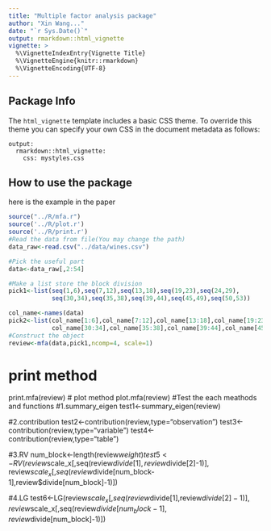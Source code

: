 ```yaml
---
title: "Multiple factor analysis package"
author: "Xin Wang..."
date: "`r Sys.Date()`"
output: rmarkdown::html_vignette
vignette: >
  %\VignetteIndexEntry{Vignette Title}
  %\VignetteEngine{knitr::rmarkdown}
  %\VignetteEncoding{UTF-8}
---
```

## Package Info

The `html_vignette` template includes a basic CSS theme. To override this theme you can specify your own CSS in the document metadata as follows:

    output: 
      rmarkdown::html_vignette:
        css: mystyles.css
## How to use the package

here is the example in the paper
```r
source("../R/mfa.r")
source('../R/plot.r')
source('../R/print.r')
#Read the data from file(You may change the path)
data_raw<-read.csv("../data/wines.csv")

#Pick the useful part
data<-data_raw[,2:54]

#Make a list store the block division
pick1<-list(seq(1,6),seq(7,12),seq(13,18),seq(19,23),seq(24,29),
            seq(30,34),seq(35,38),seq(39,44),seq(45,49),seq(50,53))

col_name<-names(data)
pick2<-list(col_name[1:6],col_name[7:12],col_name[13:18],col_name[19:23],col_name[24:29],
            col_name[30:34],col_name[35:38],col_name[39:44],col_name[45:49],col_name[50:53])
#Construct the object 
review<-mfa(data,pick1,ncomp=4, scale=1)
```

# print method
print.mfa(review)
# plot method
plot.mfa(review)
#Test the each meathods and functions
#1.summary_eigen
test1<-summary_eigen(review)

#2.contribution
test2<-contribution(review,type="observation")
test3<-contribution(review,type="variable")
test4<-contribution(review,type="table")

#3.RV
num_block<-length(review$weight)
test5<-RV(review$scale_x[,seq(review$divide[1],review$divide[2]-1)],
          review$scale_x[,seq(review$divide[num_block-1],review$divide[num_block]-1)])

#4.LG
test6<-LG(review$scale_x[,seq(review$divide[1],review$divide[2]-1)],
          review$scale_x[,seq(review$divide[num_block-1],review$divide[num_block]-1)])

